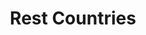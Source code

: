 ---
title: 'Rest Countries'
description: 'Simple projects that I built to fix small problems I found everyday.'
publishedAt: '2021-06-15'
techs: 'react,tailwind'
banner: 'rest-countries_vlrmig'
route: '/projects/photosnap-website'
liveUrl: 'https://photosnap-website-sb.netlify.app/'
repo: 'https://github.com/sergiobarria/photosnap-website'
---